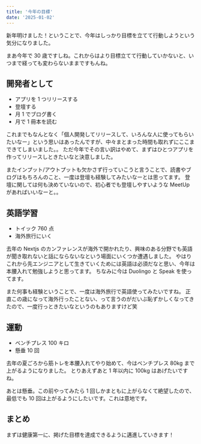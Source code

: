 ```yaml
---
title: '今年の目標'
date: '2025-01-02'
---
```


新年明けました！ということで、今年はしっかり目標を立てて行動しようという気分になりました。

まあ今年で 30 歳ですしね。これからはより目標立てて行動していかないと、いつまで経っても変わらないままですもんね。

## 開発者として

- アプリを 1 つリリースする
- 登壇する
- 月 1 でブログ書く
- 月で 1 冊本を読む

これまでもなんとなく「個人開発してリリースして、いろんな人に使ってもらいたいなー」という思いはあったんですが、中々まとまった時間も取れずにここまできてしまいました。。
ただ今年でその言い訳はやめて、まずはひとつアプリを作ってリリースしときたいなと決意しました。

またインプット/アウトプットも欠かさず行っていこうと言うことで、読書やブログはもちろんのこと、一度は登壇も経験してみたいなーとは思ってます。
登壇に関しては何も決めていないので、初心者でも登壇しやすいような MeetUp があればいいなーと。。

## 英語学習

- トイック 760 点
- 海外旅行にいく

去年の Nextjs のカンファレンスが海外で開かれたり、興味のある分野でも英語が聞き取れないと話にならないなという場面にいくつか遭遇しました。
やはりこれから先エンジニアとして生きていくためには英語は必須だなと思い、今年は本腰入れて勉強しようと思ってます。
ちなみに今は Duolingo と Speak を使ってます。

また何事も経験ということで、一度は海外旅行で英語使ってみたいですね。
正直この歳になって海外行ったことない、って言うのがだいぶ恥ずかしくなってきたので、一度行っときたいなというのもありますけど笑

## 運動

- ベンチプレス 100 キロ
- 懸垂 10 回

去年の夏ごろから筋トレを本腰入れてやり始めて、今はベンチプレス 80kg まで上がるようになりました。
とりあえずあと 1 年以内に 100kg はあげたいですね。

あとは懸垂。この前やってみたら 1 回しかまともに上がらなくて絶望したので、最低でも 10 回は上がるようにしたいです。これは意地です。

## まとめ

まずは健康第一に、掲げた目標を達成できるように邁進していきます！
